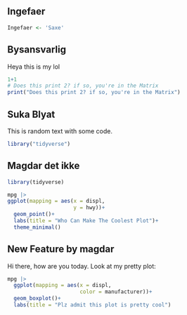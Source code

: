 ## Ingefaer

```r
Ingefaer <- 'Saxe'
```

## Bysansvarlig

Heya this is my lol

```r
1+1
# Does this print 2? if so, you're in the Matrix
print("Does this print 2? if so, you're in the Matrix")

```

## Suka Blyat

This is random text with some code.

```r
library("tidyverse")
```

## Magdar det ikke

```r
library(tidyverse)

```

```r
mpg |> 
ggplot(mapping = aes(x = displ,
                     y = hwy))+
  geom_point()+
  labs(title = "Who Can Make The Coolest Plot")+
  theme_minimal()

```

## New Feature by magdar

Hi there, how are you today. Look at my pretty plot:

```r
mpg |> 
  ggplot(mapping = aes(x = displ,
                       color = manufacturer))+
  geom_boxplot()+
  labs(title = "Plz admit this plot is pretty cool")
```
